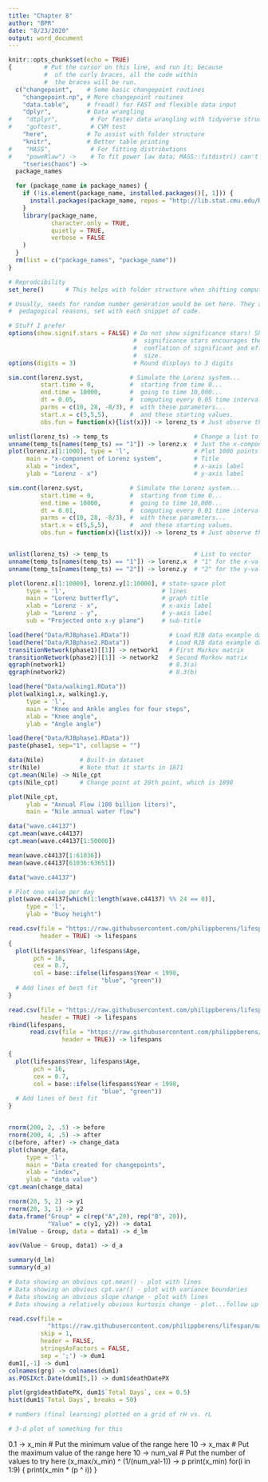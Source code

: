 ```yaml
---
title: "Chapter 8"
author: "BPR"
date: "8/23/2020"
output: word_document
---
```


```r
knitr::opts_chunk$set(echo = TRUE)
{         # Put the cursor on this line, and run it; because
          #  of the curly braces, all the code within
          #  the braces will be run.
  c("changepoint",    # Some basic changepoint routines
    "changepoint.np", # More changepoint routines
    "data.table",     # fread() for FAST and flexible data input
    "dplyr",          # Data wrangling
#    "dtplyr",         # For faster data wrangling with tidyverse structure
#    "goftest",        # CVM test
    "here",           # To assist with folder structure
    "knitr",          # Better table printing
#    "MASS",           # For fitting distributions
#    "poweRlaw") ->    # To fit power law data; MASS::fitdistr() can't
    "tseriesChaos") ->
  package_names

  for (package_name in package_names) {
    if (!is.element(package_name, installed.packages()[, 1])) {
      install.packages(package_name, repos = "http://lib.stat.cmu.edu/R/CRAN")
    }
    library(package_name,
            character.only = TRUE,
            quietly = TRUE,
            verbose = FALSE
    )
  }
  rm(list = c("package_names", "package_name"))
}

# Reprodcibility
set_here()      # This helps with folder structure when shifting computers

# Usually, seeds for random number generation would be set here. They are, for
#  pedagogical reasons, set with each snippet of code.

# Stuff I prefer
options(show.signif.stars = FALSE) # Do not show significance stars! Showing
                                   #  significance stars encourages the
                                   #  conflation of significant and effect
                                   #  size.
options(digits = 3)                # Round displays to 3 digits
```

```r
sim.cont(lorenz.syst,             # Simulate the Lorenz system...
         start.time = 0,          #  starting from time 0...
         end.time = 10000,        #  going to time 10,000...
         dt = 0.05,               #  computing every 0.05 time intervals...
         parms = c(10, 28, -8/3), #  with these parameters...
         start.x = c(5,5,5),      #  and these starting values.
         obs.fun = function(x){list(x)}) -> lorenz_ts # Just observe the values

unlist(lorenz_ts) -> temp_ts                        # Change a list to a vector
unname(temp_ts[names(temp_ts) == "1"]) -> lorenz.x  # Just the x-component (1)
plot(lorenz.x[1:1000], type = 'l',                  # Plot 1000 points
     main = "x-component of Lorenz system",         # Title
     xlab = "index",                                # x-axis label
     ylab = "Lorenz - x")                           # y-axis label
```


```r
sim.cont(lorenz.syst,             # Simulate the Lorenz system...
         start.time = 0,          #  starting from time 0...
         end.time = 10000,        #  going to time 10,000...
         dt = 0.01,               #  computing every 0.01 time intervals...
         parms = c(10, 28, -8/3), #  with these parameters...
         start.x = c(5,5,5),      #  and these starting values.
         obs.fun = function(x){list(x)}) -> lorenz_ts # Just observe the values


unlist(lorenz_ts) -> temp_ts                        # List to vector
unname(temp_ts[names(temp_ts) == "1"]) -> lorenz.x  # "1" for the x-values
unname(temp_ts[names(temp_ts) == "2"]) -> lorenz.y  # "2" for the y-values

plot(lorenz.x[1:10000], lorenz.y[1:10000], # state-space plot 
     type = 'l',                           # lines
     main = "Lorenz butterfly",            # graph title
     xlab = "Lorenz - x",                  # x-axis label
     ylab = "Lorenz - y",                  # y-axis label
     sub = "Projected onto x-y plane")     # sub-title
```


```r
load(here("Data/RJBphase1.RData"))           # Load RJB data example data
load(here("Data/RJBphase2.RData"))           # Load RJB data example data
transitionNetwork(phase1)[[1]] -> network1   # First Markov matrix
transitionNetwork(phase2)[[1]] -> network2   # Second Markov matrix
qgraph(network1)                             # 8.3(a)
qgraph(network2)                             # 8.3(b)
```


```r
load(here("Data/walking1.RData"))
plot(walking1.x, walking1.y,
     type = 'l',
     main = "Knee and Ankle angles for four steps",
     xlab = "Knee angle",
     ylab = "Angle angle")
```


```r
load(here("Data/RJBphase1.RData"))
paste(phase1, sep="1", collapse = "")
```


```r
data(Nile)          # Built-in dataset
str(Nile)           # Note that it starts in 1871
cpt.mean(Nile) -> Nile_cpt
cpts(Nile_cpt)      # Change point at 28th point, which is 1898
```


```r
plot(Nile_cpt,
     ylab = "Annual Flow (100 billion liters)",
     main = "Nile annual water flow")
```


```r
data("wave.c44137")
cpt.mean(wave.c44137)
cpt.mean(wave.c44137[1:50000])

mean(wave.c44137[1:61036])
mean(wave.c44137[61036:63651])

```


```r
data("wave.c44137")

# Plot one value per day
plot(wave.c44137[which(1:length(wave.c44137) %% 24 == 0)],
     type = 'l',
     ylab = "Buoy height")
```



```r
read.csv(file = "https://raw.githubusercontent.com/philippberens/lifespan/master/lifeexpectancy.csv",
         header = TRUE) -> lifespans
{
  plot(lifespans$Year, lifespans$Age,
       pch = 16,
       cex = 0.7,
       col = base::ifelse(lifespans$Year < 1998,
                          "blue", "green"))
  # Add lines of best fit
}
```


```r
read.csv(file = "https://raw.githubusercontent.com/philippberens/lifespan/master/lifeexpectancy.csv",
         header = TRUE) -> lifespans
rbind(lifespans,
      read.csv(file = "https://raw.githubusercontent.com/philippberens/lifespan/master/extended_data_6",
               header = TRUE)) -> lifespans

{
  plot(lifespans$Year, lifespans$Age,
       pch = 16,
       cex = 0.7,
       col = base::ifelse(lifespans$Year < 1998,
                          "blue", "green"))
  # Add lines of best fit
}
```


```r

```




```r
rnorm(200, 2, .5) -> before
rnorm(200, 4, .5) -> after
c(before, after) -> change_data
plot(change_data,
     type = 'l',
     main = "Data created for changepoints",
     xlab = "index",
     ylab = "data value")
cpt.mean(change_data)
```



```r
rnorm(20, 5, 2) -> y1
rnorm(20, 3, 1) -> y2
data.frame("Group" = c(rep("A",20), rep("B", 20)),
           "Value" = c(y1, y2)) -> data1
lm(Value ~ Group, data = data1) -> d_lm

aov(Value ~ Group, data1) -> d_a

summary(d_lm)
summary(d_a)

```



```r
# Data showing an obvious cpt.mean() - plot with lines
# Data showing an obvious cpt.var() - plot with variance boundaries
# Data showing an obvious slope change - plot with lines
# Data showing a relatively obvious kurtosis change - plot...follow up plot showing kurtosis differences at different times

```


```r
read.csv(file = 
           "https://raw.githubusercontent.com/philippberens/lifespan/master/GRG_data.csv",
         skip = 1,
         header = FALSE,
         stringsAsFactors = FALSE,
         sep = ';') -> dum1
dum1[,-1] -> dum1
colnames(grg) -> colnames(dum1)
as.POSIXct.Date(dum1[5,]) -> dum1$deathDatePX

plot(grg$deathDatePX, dum1$`Total Days`, cex = 0.5)
hist(dum1$`Total Days`, breaks = 50)
```



```r
# numbers (final learning) plotted on a grid of rH vs. rL

```


```r
# 3-d plot of something for this
```




0.1 -> x_min    # Put the minimum value of the range here
10 -> x_max     # Put the maximum value of the range here
10 -> num_val   # Put the number of values to try here
(x_max/x_min) ^ (1/(num_val-1)) -> p
print(x_min)
for(i in 1:9) {
  print(x_min * (p ^ i))
}


